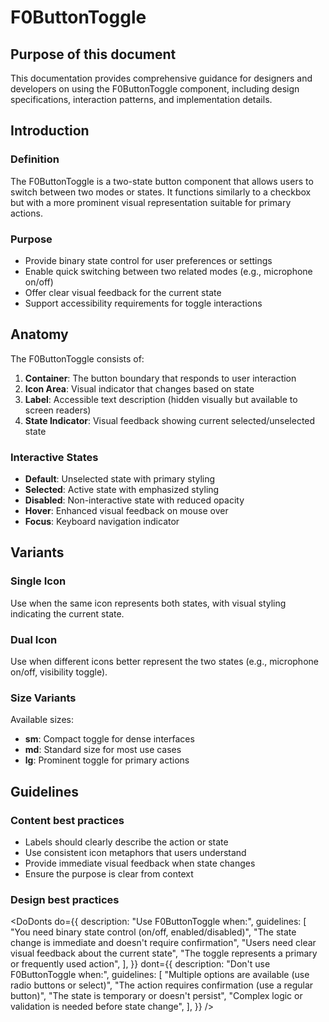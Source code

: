 

<Meta of={F0ButtonToggleStories} />

# F0ButtonToggle

## Purpose of this document

This documentation provides comprehensive guidance for designers and developers
on using the F0ButtonToggle component, including design specifications,
interaction patterns, and implementation details.

## Introduction

### Definition

The F0ButtonToggle is a two-state button component that allows users to switch
between two modes or states. It functions similarly to a checkbox but with a
more prominent visual representation suitable for primary actions.

### Purpose

- Provide binary state control for user preferences or settings
- Enable quick switching between two related modes (e.g., microphone on/off)
- Offer clear visual feedback for the current state
- Support accessibility requirements for toggle interactions

## Anatomy

<Canvas of={F0ButtonToggleStories.Default} meta={F0ButtonToggleStories} />
<Controls of={F0ButtonToggleStories.Default} />

The F0ButtonToggle consists of:

1. **Container**: The button boundary that responds to user interaction
2. **Icon Area**: Visual indicator that changes based on state
3. **Label**: Accessible text description (hidden visually but available to
   screen readers)
4. **State Indicator**: Visual feedback showing current selected/unselected
   state

### Interactive States

- **Default**: Unselected state with primary styling
- **Selected**: Active state with emphasized styling
- **Disabled**: Non-interactive state with reduced opacity
- **Hover**: Enhanced visual feedback on mouse over
- **Focus**: Keyboard navigation indicator

## Variants

### Single Icon

Use when the same icon represents both states, with visual styling indicating
the current state.

<Canvas of={F0ButtonToggleStories.SingleIcon} />

### Dual Icon

Use when different icons better represent the two states (e.g., microphone
on/off, visibility toggle).

<Canvas of={F0ButtonToggleStories.Default} />

### Size Variants

<Canvas of={F0ButtonToggleStories.Snapshot} />

Available sizes:

- **sm**: Compact toggle for dense interfaces
- **md**: Standard size for most use cases
- **lg**: Prominent toggle for primary actions

## Guidelines

### Content best practices

- Labels should clearly describe the action or state
- Use consistent icon metaphors that users understand
- Provide immediate visual feedback when state changes
- Ensure the purpose is clear from context

### Design best practices

<DoDonts
  do={{
    description: "Use F0ButtonToggle when:",
    guidelines: [
      "You need binary state control (on/off, enabled/disabled)",
      "The state change is immediate and doesn't require confirmation",
      "Users need clear visual feedback about the current state",
      "The toggle represents a primary or frequently used action",
    ],
  }}
  dont={{
    description: "Don't use F0ButtonToggle when:",
    guidelines: [
      "Multiple options are available (use radio buttons or select)",
      "The action requires confirmation (use a regular button)",
      "The state is temporary or doesn't persist",
      "Complex logic or validation is needed before state change",
    ],
  }}
/>
